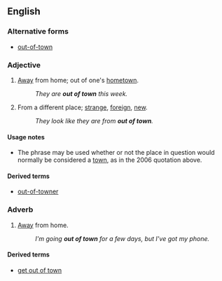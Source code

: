 ==English==

===Alternative forms===
* [[out-of-town]] {{qualifier|especially in attributive use}}

===Adjective===
{{en-adj|head=[[out]] [[of]] [[town]]|-}}

# {{context|of a person}} [[away|Away]] from home; out of one's [[hometown]].
#: ''They are '''out of town''' this week.''
# {{context|of a person}} From a different place; [[strange]], [[foreign]], [[new]].
#: ''They look like they are from '''out of town'''.''

====Usage notes====
* The phrase {{term|out of town}} may be used whether or not the place in question would normally be considered a [[town]], as in the 2006 quotation above.

====Derived terms====
* [[out-of-towner]]

===Adverb===
{{en-adv|head=[[out]] [[of]] [[town]]|-}}

# [[away|Away]] from home.
#: ''I'm going '''out of town''' for a few days, but I've got my phone.''

====Derived terms====
* [[get out of town]]